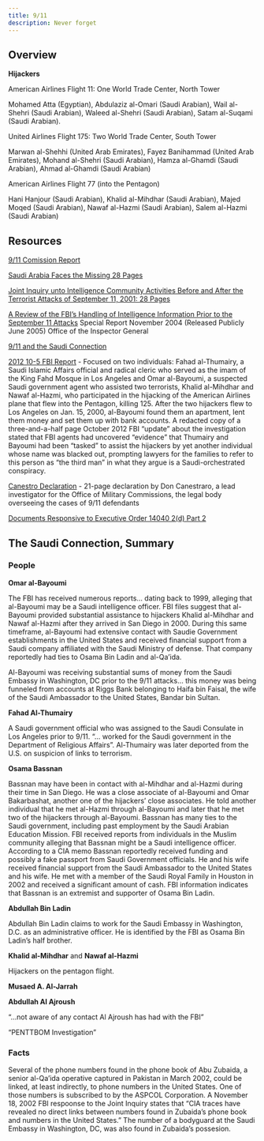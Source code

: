 ```yaml
---
title: 9/11
description: Never forget
---
```


## Overview 

**Hijackers** 

American Airlines Flight 11: One World Trade Center, North Tower

Mohamed Atta (Egyptian), Abdulaziz al-Omari (Saudi Arabian), Wail al-Shehri (Saudi Arabian), Waleed al-Shehri (Saudi Arabian), Satam al-Suqami (Saudi Arabian).

United Airlines Flight 175: Two World Trade Center, South Tower

Marwan al-Shehhi (United Arab Emirates), Fayez Banihammad (United Arab Emirates), Mohand al-Shehri (Saudi Arabian), Hamza al-Ghamdi (Saudi Arabian), Ahmad al-Ghamdi (Saudi Arabian)

American Airlines Flight 77 (into the Pentagon)

Hani Hanjour (Saudi Arabian), Khalid al-Mihdhar (Saudi Arabian), Majed Moqed (Saudi Arabian), Nawaf al-Hazmi (Saudi Arabian), Salem al-Hazmi (Saudi Arabian)


## Resources

[9/11 Comission Report](https://govinfo.library.unt.edu/911/report/911Report_Exec.htm)

[Saudi Arabia Faces the Missing 28 Pages](https://www.wilsoncenter.org/sites/default/files/media/documents/publication/saudi_arabia_faces_the_missing_28_pages.pdf)

[Joint Inquiry unto Intelligence Community Activities Before and After the Terrorist Attacks of September 11, 2001: 28 Pages](https://28pagesdotorg.files.wordpress.com/2016/08/declasspart4.pdf)

[A Review of the FBI's Handling of Intelligence Information Prior to the September 11 Attacks](https://oig.justice.gov/sites/default/files/archive/special/0506/chapter5.htm) 
Special Report
November 2004 (Released Publicly June 2005)
Office of the Inspector General

[9/11 and the Saudi Connection](https://theintercept.com/2021/09/11/september-11-saudi-arabia/)

[2012 10-5 FBI Report](https://www.scribd.com/document/461114769/2012-10-5-FBI-Report)
    - Focused on two individuals: Fahad al-Thumairy, a Saudi Islamic Affairs official and radical cleric who served as the imam of the King Fahd Mosque in Los Angeles and Omar al-Bayoumi, a suspected Saudi government agent who assisted two terrorists, Khalid al-Mihdhar and Nawaf al-Hazmi, who participated in the hijacking of the American Airlines plane that flew into the Pentagon, killing 125. After the two hijackers flew to Los Angeles on Jan. 15, 2000, al-Bayoumi found them an apartment, lent them money and set them up with bank accounts. A redacted copy of a three-and-a-half page October 2012 FBI “update” about the investigation stated that FBI agents had uncovered “evidence” that Thumairy and Bayoumi had been “tasked” to assist the hijackers by yet another individual whose name was blacked out, prompting lawyers for the families to refer to this person as “the third man” in what they argue is a Saudi-orchestrated conspiracy.

[Canestro Declaration](https://www.floridabulldog.org/wp-content/uploads/2023/04/Canestraro-Declaration-dated-20-July-2021.pdf)
    - 21-page declaration by Don Canestraro, a lead investigator for the Office of Military Commissions, the legal body overseeing the cases of 9/11 defendants

[Documents Responsive to Executive Order 14040 2(d) Part 2](file:///Users/brendanmccaffrey/Downloads/Documents%20Responsive%20to%20Executive%20Order%2014040%202-d-%20Part%202.pdf)

## The Saudi Connection, Summary

### People

**Omar al-Bayoumi**

The FBI has received numerous reports... dating back to 1999, alleging that al-Bayoumi may be a Saudi intelligence officer. FBI files suggest that al-Bayoumi provided substantial assistance to hijackers Khalid al-Mihdhar and Nawaf al-Hazmi after they arrived in San Diego in 2000. During this same timeframe, al-Bayoumi had extensive contact with Saudie Government establishments in the United States and received financial support from a Saudi company affiliated with the Saudi Ministry of defense. That company reportedly had ties to Osama Bin Ladin and al-Qa'ida.

Al-Bayoumi was receiving substantial sums of money from the Saudi Embassy in Washington, DC prior to the 9/11 attacks... this money was being funneled from accounts at Riggs Bank belonging to Haifa bin Faisal, the wife of the Saudi Ambassador to the United States, Bandar bin Sultan.

**Fahad Al-Thumairy**

A Saudi government official who was assigned to the Saudi Consulate in Los Angeles prior to 9/11. "... worked for the Saudi government in the Department of Religious Affairs". Al-Thumairy was later deported from the U.S. on suspicion of links to terrorism.

**Osama Bassnan**

Bassnan may have been in contact with al-Mihdhar and al-Hazmi during their time in San Diego. He was a close associate of al-Bayoumi and Omar Bakarbashat, another one of the hijackers' close associates. He told another individual that he met al-Hazmi through al-Bayoumi and later that he met two of the hijackers through al-Bayoumi. Bassnan has many ties to the Saudi government, including past employment by the Saudi Arabian Education Mission. FBI received reports from individuals in the Muslim community alleging that Bassnan might be a Saudi intelligence officer. According to a CIA memo Bassnan reportedly received funding and possibly a fake passport from Saudi Government officials. He and his wife received financial support from the Saudi Ambassador to the United States and his wife. He met with a member of the Saudi Royal Family in Houston in 2002 and received a significant amount of cash. FBI information indicates that Bassnan is an extremist and supporter of Osama Bin Ladin.

**Abdullah Bin Ladin** 

Abdullah Bin Ladin claims to work for the Saudi Embassy in Washington, D.C. as an administrative officer. He is identified by the FBI as Osama Bin Ladin's half brother.


**Khalid al-Mihdhar** and **Nawaf al-Hazmi**

Hijackers on the pentagon flight. 

**Musaed A. Al-Jarrah**

**Abdullah Al Ajroush**

"...not aware of any contact Al Ajroush has had with the FBI"

"PENTTBOM Investigation"


### Facts

Several of the phone numbers found in the phone book of Abu Zubaida, a senior al-Qa'ida operative captured in Pakistan in March 2002, could be linked, at least indirectly, to phone numbers in the United States. One of those numbers is subscribed to by the ASPCOL Corporation. A November 18, 2002 FBI respoonse to the Joint Inquiry states that "CIA traces have revealed no direct links between numbers found in Zubaida's phone book and numbers in the United States." The number of a bodyguard at the Saudi Embassy in Washington, DC, was also found in Zubaida's possesion.

